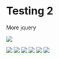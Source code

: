 # Testing 2

More jquery
<style>
#image{
border:4px #666 solid;
height:auto;
width:640px;}
</style>



<img src="images/grapes.jpg" />

<script src="featherlight.js" type="text/javascript" charset="utf-8"></script>
<script src="featherlight.gallery.js" type="text/javascript" charset="utf-8"></script>

<script>
			$(document).ready(function(){
				$('.gallery').featherlightGallery({
					gallery: {
						fadeIn: 300,
						fadeOut: 300
					},
					openSpeed:    300,
					closeSpeed:   300
				});
				$('.gallery2').featherlightGallery({
					gallery: {
						next: 'next »',
						previous: '« previous'
					},
					variant: 'featherlight-gallery2'
				});
			});

</script>

<link type="text/css" rel="stylesheet" href="featherlight.css" />
<link type="text/css" rel="stylesheet" href="featherlight.gallery.css" />
<style type="text/css">
			@media all {
				.lightbox { display: none; }
				.fl-page h1,
				.fl-page h3,
				.fl-page h4 {
					font-family: 'HelveticaNeue-UltraLight', 'Helvetica Neue UltraLight', 'Helvetica Neue', Arial, Helvetica, sans-serif;
					font-weight: 100;
					letter-spacing: 1px;
				}
				.fl-page h1 { font-size: 110px; margin-bottom: 0.5em; }
				.fl-page h1 i { font-style: normal; color: #ddd; }
				.fl-page h1 span { font-size: 30px; color: #333;}
				.fl-page h3 { text-align: right; }
				.fl-page h3 { font-size: 15px; }
				.fl-page h4 { font-size: 2em; }
				.fl-page .jumbotron { margin-top: 2em; }
				.fl-page .btn-download { float: right; margin-top: -40px; }
				.fl-page .btn-default { vertical-align: bottom; }

				.fl-page .row { margin-top: 2em;}

				.fl-page .btn-lg span { font-size: 0.7em; }
				.fl-page .footer { margin-top: 3em; color: #aaa; font-size: 0.9em;}
				.fl-page .footer a { color: #999; text-decoration: none; margin-right: 0.75em;}
				.fl-page .github { margin: 2em 0; }
				.fl-page .github a { vertical-align: top; }

				/* customized gallery */

				.featherlight-gallery2 {
					background: rgba(100,100,100,0.5);
				}
				.featherlight-gallery2 .featherlight-content {
					background: #000;
				}
				.featherlight-gallery2 .featherlight-next:hover,
				.featherlight-gallery2 .featherlight-previous:hover {
					background: rgba(0,0,0,0.5);
				}
				.featherlight-gallery2 .featherlight-next:hover span,
				.featherlight-gallery2 .featherlight-previous:hover span {
					font-size: 25px;
					line-height: 25px;
					margin-top: -12.5px;
					color: #fff;
				}
				.featherlight-gallery2  .featherlight-close {
					background: transparent;
					color: #fff;
					font-size: 1.2em;
				}
				.featherlight-gallery2.featherlight-last-slide .featherlight-next,
				.featherlight-gallery2.featherlight-first-slide .featherlight-previous {
					display: none;
				}

				/* text slide */
				.thumbnail a { text-decoration: none; }
				.blurb {
					display: inline-block;
					width: 150px;
					height: 150px;
				}
				.blurb h2 { text-align: center;}
				.blurb .detail { display: none;}
				.blurb .teaser {
					font-style: italic;
					text-align: center;
				}
				.featherlight .blurb {
					display: inline-block;
					width: 500px;
					height: 300px;
					color: #99f;
				}
				.featherlight .blurb .detail {
					color: #ddf;
					font-size: large;
					display: inherit;
				}
				.featherlight .blurb .teaser { display: none;}

			}
			@media(max-width: 768px){
				.fl-page h1 span { display: block; }
				.fl-page .btn-download { float: none; margin-bottom: 1em; }
			}
</style>






<a class="thumbnail gallery" href="images/two_birds.jpg"><img src="images/two_birds.thumb.jpg" /></a>
<a class="thumbnail gallery" href="images/droplets.jpg"><img src="images/droplets.thumb.jpg" /></a>
<a class="thumbnail gallery" href="images/blue.jpg"><img src="images/blue.thumb.jpg" /></a>
<a class="thumbnail gallery" href="images/feed.jpg"><img src="images/feed.thumb.jpg" /></a>
<a class="thumbnail gallery" href="images/black.jpg"><img src="images/black.thumb.jpg" /></a>
<a class="thumbnail gallery" href="images/red_and_yellow.jpg"><img src="images/red_and_yellow.thumb.jpg" /></a>











